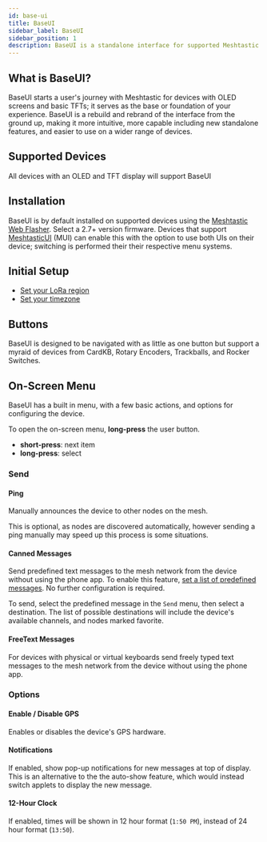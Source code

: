 ```yaml
---
id: base-ui
title: BaseUI
sidebar_label: BaseUI
sidebar_position: 1
description: BaseUI is a standalone interface for supported Meshtastic devices, enabling direct interaction without requiring a phone for most functions. It runs alongside the firmware, providing messaging and configuration options.
---
```


## What is BaseUI?

BaseUI starts a user's journey with Meshtastic for devices with OLED screens and basic TFTs; it serves as the base or foundation of your experience. BaseUI is a rebuild and rebrand of the interface from the ground up, making it more intuitive, more capable including new standalone features, and easier to use on a wider range of devices.

## Supported Devices

All devices with an OLED and TFT display will support BaseUI

## Installation

BaseUI is by default installed on supported devices using the [Meshtastic Web Flasher](https://flasher.meshtastic.org). Select a 2.7+ version firmware. Devices that support [MeshtasticUI](./meshtasticui/) (MUI) can enable this with the option to use both UIs on their device; switching is performed their their respective menu systems.

## Initial Setup

- [Set your LoRa region](/docs/configuration/region-by-country/)
- [Set your timezone](/docs/configuration/radio/device#tzdef-timezone-definition)

## Buttons

BaseUI is designed to be navigated with as little as one button but support a myraid of devices from CardKB, Rotary Encoders, Trackballs, and Rocker Switches.

## On-Screen Menu

BaseUI has a built in menu, with a few basic actions, and options for configuring the device.

To open the on-screen menu, **long-press** the user button.

- **short-press**: next item
- **long-press**: select

### Send

#### Ping

Manually announces the device to other nodes on the mesh.

This is optional, as nodes are discovered automatically,
however sending a ping manually may speed up this process is some situations.

#### Canned Messages

Send predefined text messages to the mesh network from the device without using the phone app.
To enable this feature, [set a list of predefined messages](/docs/configuration/module/canned-message/#messages).
No further configuration is required.

To send, select the predefined message in the `Send` menu, then select a destination. The list of possible destinations will include the device's available channels, and nodes marked favorite.

#### FreeText Messages

For devices with physical or virtual keyboards send freely typed text messages to the mesh network from the device without using the phone app.

### Options

#### Enable / Disable GPS

Enables or disables the device's GPS hardware.

#### Notifications

If enabled, show pop-up notifications for new messages at top of display. This is an alternative to the the auto-show feature, which would instead switch applets to display the new message.

#### 12-Hour Clock

If enabled, times will be shown in 12 hour format (`1:50 PM`), instead of 24 hour format (`13:50`).